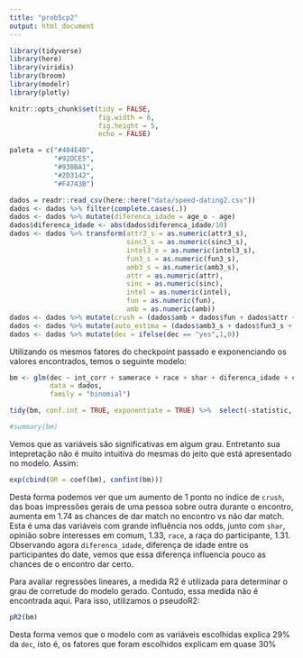 ```yaml
---
title: "prob5cp2"
output: html_document
---
```


```r

library(tidyverse)
library(here)
library(viridis)
library(broom)
library(modelr)
library(plotly)

knitr::opts_chunk$set(tidy = FALSE,
                      fig.width = 6,
                      fig.height = 5,
                      echo = FALSE)

paleta = c("#404E4D",
           "#92DCE5",
           "#938BA1",
           "#2D3142",
           "#F4743B")
```

```r
dados = readr::read_csv(here::here("data/speed-dating2.csv"))
dados <- dados %>% filter(complete.cases(.))
dados <- dados %>% mutate(diferenca_idade = age_o - age) 
dados$diferenca_idade <- abs(dados$diferenca_idade/10)
dados <- dados %>% transform(attr3_s = as.numeric(attr3_s),
                             sinc3_s = as.numeric(sinc3_s),
                             intel3_s = as.numeric(intel3_s),
                             fun3_s = as.numeric(fun3_s),
                             amb3_s = as.numeric(amb3_s),
                             attr = as.numeric(attr),
                             sinc = as.numeric(sinc),
                             intel = as.numeric(intel),
                             fun = as.numeric(fun),
                             amb = as.numeric(amb))
dados <- dados %>% mutate(crush = (dados$amb + dados$fun + dados$attr + dados$intel + dados$sinc)/5)
dados <- dados %>% mutate(auto_estima = (dados$amb3_s + dados$fun3_s + dados$attr3_s + dados$intel3_s + dados$sinc3_s)/5)
dados <- dados %>% mutate(dec = ifelse(dec == "yes",1,0))
```

Utilizando os mesmos fatores do checkpoint passado e exponenciando os valores encontrados, temos o seguinte modelo:

```r
bm <- glm(dec ~ int_corr + samerace + race + shar + diferenca_idade + crush + auto_estima, 
          data = dados, 
          family = "binomial")

tidy(bm, conf.int = TRUE, exponentiate = TRUE) %>%  select(-statistic, -p.value)

#summary(bm)
```

Vemos que as variáveis são significativas em algum grau. Entretanto sua intepretação não é muito intuitiva do mesmas do jeito que está apresentado no modelo. Assim:

```r
exp(cbind(OR = coef(bm), confint(bm)))
```

Desta forma podemos ver que um aumento de 1 ponto no índice de `crush`, das boas impressões gerais de uma pessoa sobre outra durante o encontro, aumenta em 1.74 as chances de dar match no encontro vs não dar match. Esta é uma das variáveis com grande influência nos odds, junto com `shar`, opinião sobre interesses em comum, 1.33, `race`, a raça do participante, 1.31. 
Observando agora `diferenca_idade`, diferença de idade entre os participantes do date, vemos que essa diferença influencia pouco as chances de o encontro dar certo.

Para avaliar regressões lineares, a medida R2 é utilizada para determinar o grau de corretude do modelo gerado. Contudo, essa medida não é encontrada aqui. Para isso, utilizamos o pseudoR2:
```r
pR2(bm)
```

Desta forma vemos que o modelo com as variáveis escolhidas explica 29% da `dec`, isto é, os fatores que foram escolhidos explicam em quase 30% 
